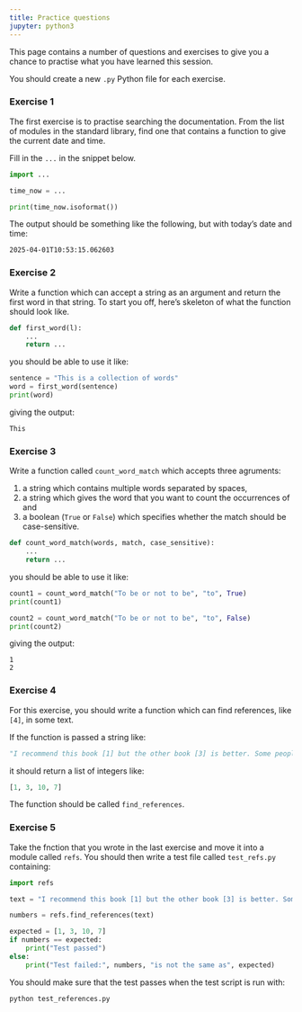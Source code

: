 ```yaml
---
title: Practice questions
jupyter: python3
---
```



This page contains a number of questions and exercises to give you a chance to practise what you have learned this session.

You should create a new `.py` Python file for each exercise.


### Exercise 1

The first exercise is to practise searching the documentation. From the list of modules in the standard library, find one that contains a function to give the current date and time.

Fill in the `...` in the snippet below.

```python
import ...

time_now = ...

print(time_now.isoformat())
```

The output should be something like the following, but with today's date and time:

```
2025-04-01T10:53:15.062603
```

### Exercise 2

Write a function which can accept a string as an argument and return the first word in that string. To start you off, here's skeleton of what the function should look like.

```python
def first_word(l):
    ...
    return ...
```

you should be able to use it like:

```python
sentence = "This is a collection of words"
word = first_word(sentence)
print(word)
```

giving the output:

```
This
```

### Exercise 3

Write a function called `count_word_match` which accepts three agruments:

1. a string which contains multiple words separated by spaces,
2. a string which gives the word that you want to count the occurrences of and
3. a boolean (`True` or `False`) which specifies whether the match should be case-sensitive.

```python
def count_word_match(words, match, case_sensitive):
    ...
    return ...
```

you should be able to use it like:

```python
count1 = count_word_match("To be or not to be", "to", True)
print(count1)

count2 = count_word_match("To be or not to be", "to", False)
print(count2)
```

giving the output:

```
1
2
``` 

### Exercise 4

For this exercise, you should write a function which can find references, like `[4]`, in some text.

If the function is passed a string like:

```python
"I recommend this book [1] but the other book [3] is better. Some people think that this website [10] is the best but I prefer this [7] one."
```

it should return a list of integers like:

```python
[1, 3, 10, 7]
```

The function should be called `find_references`.

### Exercise 5

Take the fnction that you wrote in the last exercise and move it into a module called `refs`. You should then write a test file called `test_refs.py` containing:

```python
import refs

text = "I recommend this book [1] but the other book [3] is better. Some people think that this website [10] is the best but I prefer this [7] one."

numbers = refs.find_references(text)

expected = [1, 3, 10, 7]
if numbers == expected:
    print("Test passed")
else:
    print("Test failed:", numbers, "is not the same as", expected)
```

You should make sure that the test passes when the test script is run with:

```
python test_references.py
```

